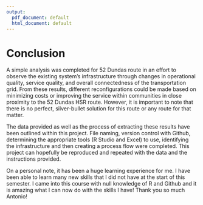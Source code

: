 ```yaml
---
output:
  pdf_document: default
  html_document: default
---
```

# Conclusion {-}

A simple analysis was completed for 52 Dundas route in an effort to observe the existing system’s infrastructure through changes in operational quality, service quality, and overall connectedness of the transportation grid. From these results, different reconfigurations could be made based on minimizing costs or improving the service within communities in close proximity to the 52 Dundas HSR route. However, it is important to note that there is no perfect, silver-bullet solution for this route or any route for that matter.

The data provided as well as the process of extracting these results have been outlined within this project. File naming, version control with Github, determining the appropriate tools (R Studio and Excel) to use, identifying the infrastructure and then creating a process flow were completed. This project can hopefully be reproduced and repeated with the data and the instructions provided. 

On a personal note, it has been a huge learning experience for me. I have been able to learn many new skills that I did not have at the start of this semester. I came into this course with null knowledge of R and Github and it is amazing what I can now do with the skills I have! Thank you so much Antonio!

